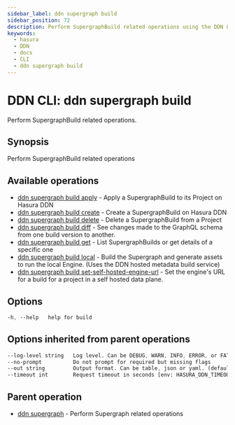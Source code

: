 ```yaml
---
sidebar_label: ddn supergraph build
sidebar_position: 72
description: Perform SupergraphBuild related operations using the DDN CLI
keywords:
  - hasura
  - DDN
  - docs
  - CLI
  - ddn supergraph build
---
```


# DDN CLI: ddn supergraph build

Perform SupergraphBuild related operations.

## Synopsis

Perform SupergraphBuild related operations

## Available operations

- [ddn supergraph build apply](/cli/commands/ddn_supergraph_build_apply) - Apply a SupergraphBuild to its Project on Hasura DDN
- [ddn supergraph build create](/cli/commands/ddn_supergraph_build_create) - Create a SupergraphBuild on Hasura DDN
- [ddn supergraph build delete](/cli/commands/ddn_supergraph_build_delete) - Delete a SupergraphBuild from a Project
- [ddn supergraph build diff](/cli/commands/ddn_supergraph_build_diff) - See changes made to the GraphQL schema from one build version to another.
- [ddn supergraph build get](/cli/commands/ddn_supergraph_build_get) - List SupergraphBuilds or get details of a specific one
- [ddn supergraph build local](/cli/commands/ddn_supergraph_build_local) - Build the Supergraph and generate assets to run the local Engine. (Uses the DDN hosted metadata build service)
- [ddn supergraph build set-self-hosted-engine-url](/cli/commands/ddn_supergraph_build_set-self-hosted-engine-url) - Set the engine's URL for a build for a project in a self hosted data plane.

## Options

```sass
-h, --help   help for build
```

## Options inherited from parent operations

```sass
--log-level string   Log level. Can be DEBUG, WARN, INFO, ERROR, or FATAL. (default "INFO")
--no-prompt          Do not prompt for required but missing flags
--out string         Output format. Can be table, json or yaml. (default "table")
--timeout int        Request timeout in seconds [env: HASURA_DDN_TIMEOUT] (default 100)
```

## Parent operation

- [ddn supergraph](/cli/commands/ddn_supergraph) - Perform Supergraph related operations

